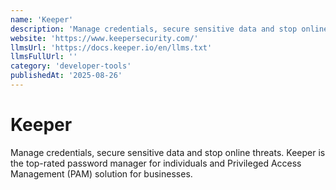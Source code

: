 ```yaml
---
name: 'Keeper'
description: 'Manage credentials, secure sensitive data and stop online threats. Keeper is the top-rated password manager for individuals and Privileged Access Management (PAM) solution for businesses.'
website: 'https://www.keepersecurity.com/'
llmsUrl: 'https://docs.keeper.io/en/llms.txt'
llmsFullUrl: ''
category: 'developer-tools'
publishedAt: '2025-08-26'
---
```


# Keeper

Manage credentials, secure sensitive data and stop online threats. Keeper is the top-rated password manager for individuals and Privileged Access Management (PAM) solution for businesses.
